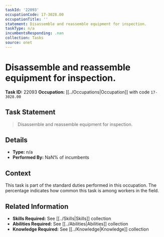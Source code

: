 ```yaml
---
taskId: '22093'
occupationCode: 17-3028.00
occupationTitle: ''
statement: Disassemble and reassemble equipment for inspection.
taskType: n/a
incumbentsResponding: .nan
collection: Tasks
source: onet
---
```

# Disassemble and reassemble equipment for inspection.

**Task ID:** 22093
**Occupation:** [[../Occupations|Occupation]] with code `17-3028.00`

## Task Statement

> Disassemble and reassemble equipment for inspection.

## Details

- **Type:** n/a
- **Performed By:** NaN% of incumbents

## Context

This task is part of the standard duties performed in this occupation. The percentage indicates how common this task is among workers in the field.

## Related Information

- **Skills Required:** See [[../Skills|Skills]] collection
- **Abilities Required:** See [[../Abilities|Abilities]] collection
- **Knowledge Required:** See [[../Knowledge|Knowledge]] collection
